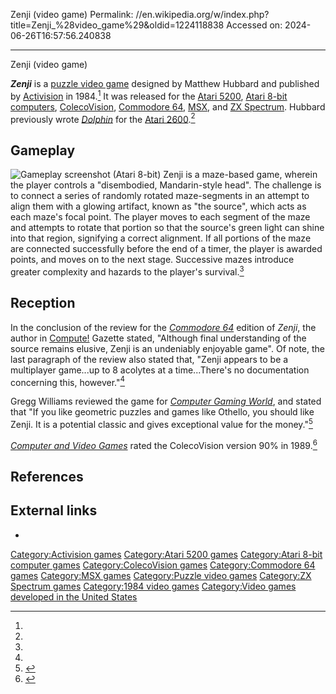 Zenji (video game)
Permalink: //en.wikipedia.org/w/index.php?title=Zenji_%28video_game%29&oldid=1224118838
Accessed on: 2024-06-26T16:57:56.240838



------
Zenji (video game)
{{short description|1984 video game}}

{{more citations needed|date=August 2016}}
{{Infobox video game
| title = Zenji
| image = File:Zenji_Video_Game.jpg
| alt = 
| caption = Cover courtesy of the [[Living Computer Museum]]
| developer = [[Activision]]
| publisher = Activision (UK) Limited
| series = 
| engine = 
| platforms = [[Atari 5200]], [[Atari 8-bit]], [[ColecoVision]], [[Commodore 64]], [[MSX]], [[ZX Spectrum]]
| released = 1984
| genre = [[Puzzle video game|Puzzle]]
| modes = 
| director = 
| producer = 
| designer = Matthew Hubbard <ref name="giantlist"/>
| programmer = 
| artist = 
| writer = 
| composer = 
| arcade system = 
}}

'''''Zenji''''' is a [[puzzle video game]] designed by Matthew Hubbard and published by [[Activision]] in 1984.<ref name="giantlist"/> It was released for the [[Atari 5200]], [[Atari 8-bit computers]], [[ColecoVision]], [[Commodore 64]], [[MSX]], and [[ZX Spectrum]]. Hubbard previously wrote ''[[Dolphin (video game)|Dolphin]]'' for the [[Atari 2600]].<ref name="giantlist"/>

==Gameplay==
[[File:Zenji_(video_game)_Atari_8-bit_PAL_screenshot.png|thumb|left|Gameplay screenshot (Atari 8-bit)]]
Zenji is a maze-based game, wherein the player controls a "disembodied, Mandarin-style head". The challenge is to connect a series of randomly rotated maze-segments in an attempt to align them with a glowing artifact, known as "the source", which acts as each maze's focal point. The player moves to each segment of the maze and attempts to rotate that portion so that the source's green light can shine into that region, signifying a correct alignment. If all  portions of the maze are connected successfully before the end of a timer, the player is awarded points, and moves on to the next stage. Successive mazes introduce greater complexity and hazards to the player's survival.<ref name="computegazette"/>

==Reception==
In the conclusion of the review for the ''[[Commodore 64]]'' edition of ''Zenji'', the author in [[Compute!]] Gazette stated, "Although final understanding of the source remains elusive, Zenji is an undeniably enjoyable game". Of note, the last paragraph of the review also stated that, "Zenji appears to be a multiplayer game...up to 8 acolytes at a time...There's no documentation concerning this, however."<ref name="computegazette"/>

Gregg Williams reviewed the game for ''[[Computer Gaming World]]'', and stated that "If you like geometric puzzles and games like Othello, you should like Zenji. It is a potential classic and gives exceptional value for the money."<ref name="CGW22">{{cite magazine |last=Williams |first=Gregg |title=Micro-Reviews |magazine=Computer Gaming World |date=June–July 1985 |volume=1 |issue=22 |pages=36}}</ref>

''[[Computer and Video Games]]'' rated the ColecoVision version 90% in 1989.<ref name="CVG">{{cite journal |title=Complete Games Guide |journal=[[Computer and Video Games]] |date=16 October 1989 |issue=Complete Guide to Consoles |pages=46–77 |url=https://retrocdn.net/images/9/98/CompleteGuideToConsoles_UK_01.pdf#page=46}}</ref>

==References==
{{reflist|refs=
<ref name="giantlist">{{cite web|title=The Giant List of Classic Game Programmers|url=https://dadgum.com/giantlist/ |last1=Hague |first1=James}}</ref>

<ref name="computegazette">{{cite journal |title=Zenji |journal=Compute!'s Gazette |date=February 1985 |volume=03 |issue=2 |page=95 |url=https://archive.org/details/1985-02-computegazette/page/n95 |access-date=27 March 2019}}</ref>
}}

==External links==
*{{MobyGames|id=/zenji}}

[[Category:Activision games]]
[[Category:Atari 5200 games]]
[[Category:Atari 8-bit computer games]]
[[Category:ColecoVision games]]
[[Category:Commodore 64 games]]
[[Category:MSX games]]
[[Category:Puzzle video games]]
[[Category:ZX Spectrum games]]
[[Category:1984 video games]]
[[Category:Video games developed in the United States]]
